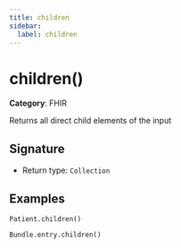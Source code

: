 ```yaml
---
title: children
sidebar:
  label: children
---
```


# children()

**Category**: FHIR

Returns all direct child elements of the input

## Signature

- Return type: `Collection`

## Examples

```fhirpath
Patient.children()
```

```fhirpath
Bundle.entry.children()
```


